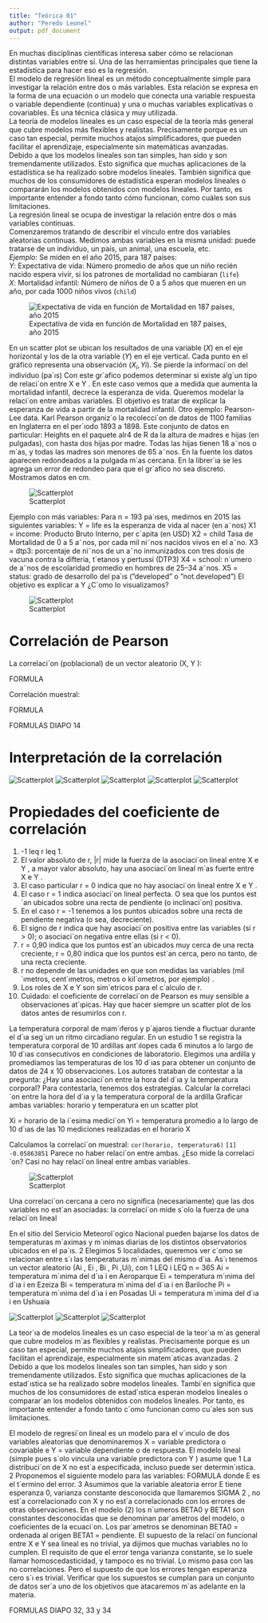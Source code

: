 ```yaml
---
title: "Teórica 01"
author: "Peredo Leonel"
output: pdf_document
---
```

En muchas disciplinas científicas interesa saber cómo se relacionan
distintas variables entre sí. Una de las herramientas principales que 
tiene la estadística para hacer eso es la regresión.\
El modelo de regresión lineal es un método conceptualmente simple para
investigar la relación entre dos o más variables. Esta relación se expresa en
la forma de una ecuación o un modelo que conecta una variable respuesta
o variable dependiente (continua) y una o muchas variables explicativas o
covariables. Es una técnica clásica y muy utilizada.\
La teoría de modelos lineales es un caso especial de la teoría más
general que cubre modelos más flexibles y realistas. Precisamente
porque es un caso tan especial, permite muchos atajos
simplificadores, que pueden facilitar el aprendizaje, especialmente sin
matemáticas avanzadas.\
Debido a que los modelos lineales son tan simples, han sido y son
tremendamente utilizados. Esto significa que muchas aplicaciones de
la estadística se ha realizado sobre modelos lineales. También significa
que muchos de los consumidores de estadística esperan modelos
lineales o compararán los modelos obtenidos con modelos lineales. Por
tanto, es importante entender a fondo tanto cómo funcionan, como
cuáles son sus limitaciones.\
La regresión lineal se ocupa de investigar la relación entre dos o más
variables continuas.\
Comenzaremos tratando de describir el vínculo entre dos variables
aleatorias continuas. Medimos ambas variables en la misma unidad: puede
tratarse de un individuo, un país, un animal, una escuela, etc.\
*Ejemplo:* Se miden en el año 2015, para 187 países:\
$Y$: Expectativa de vida: Número promedio de años que un niño recién
nacido espera vivir, si los patrones de mortalidad no cambiaran (`life`)\
$X$: Mortalidad infantil: Número de niños de 0 a 5 años que mueren en
un año, por cada 1000 niños vivos (`child`)

![Expectativa de vida en función de Mortalidad en 187 países, año 2015]("./images/Grafico01.png")

En un scatter plot se ubican los resultados de una variable ($X$) en el eje
horizontal y los de la otra variable ($Y$) en el eje vertical. Cada punto en el
gráfico representa una observación $(X_i, Yi)$.
Se pierde la informaci´on del individuo (pa´ıs) Con este gr´afico podemos
determinar si existe alg´un tipo de relaci´on entre X e Y .
En este caso vemos que a medida que aumenta la mortalidad infantil,
decrece la esperanza de vida. Queremos modelar la relaci´on entre ambas
variables. El objetivo es tratar de explicar la esperanza de vida a partir de
la mortalidad infantil.
Otro ejemplo: Pearson-Lee data.
Karl Pearson organiz´o la recolecci´on de datos de 1100 familias en Inglaterra
en el per´ıodo 1893 a 1898. Este conjunto de datos en particular: Heights
en el paquete alr4 de R da la altura de madres e hijas (en pulgadas), con
hasta dos hijas por madre. Todas las hijas tienen 18 a˜nos o m´as, y todas
las madres son menores de 65 a˜nos. En la fuente los datos aparecen
redondeados a la pulgada m´as cercana. En la librer´ıa se les agrega un error
de redondeo para que el gr´afico no sea discreto. Mostramos datos en cm.

![Scatterplot]("./images/Grafico02.png")

Ejemplo con más variables:
Para n = 193 pa´ıses, medimos en 2015 las siguientes variables:
Y = life es la esperanza de vida al nacer (en a˜nos)
X1 = income: Producto Bruto Interno, per c´apita (en USD)
X2 = child Tasa de Mortalidad de 0 a 5 a˜nos, por cada mil ni˜nos
nacidos vivos en el a˜no.
X3 = dtp3: porcentaje de ni˜nos de un a˜no inmunizados con tres dosis
de vacuna contra la difteria, t´etanos y pertussi (DTP3)
X4 = school: n´umero de a˜nos de escolaridad promedio en hombres de
25–34 a˜nos.
X5 = status: grado de desarrollo del pa´ıs (”developed” o
”not.developed”)
El objetivo es explicar a Y ¿C´omo lo visualizamos?

![Scatterplot]("./images/Grafico03.png")

# Correlación de Pearson

La correlaci´on (poblacional) de un vector aleatorio (X, Y ):

FORMULA

Correlación muestral:

FORMULA

FORMULAS DIAPO 14

# Interpretación de la correlación

![Scatterplot]("./images/Grafico04.png")
![Scatterplot]("./images/Grafico05.png")
![Scatterplot]("./images/Grafico06.png")
![Scatterplot]("./images/Grafico07.png")
![Scatterplot]("./images/Grafico08.png")

# Propiedades del coeficiente de correlación

1. -1 leq r leq 1.
2. El valor absoluto de r, |r| mide la fuerza de la asociaci´on lineal entre
X e Y , a mayor valor absoluto, hay una asociaci´on lineal m´as fuerte
entre X e Y .
3. El caso particular r = 0 indica que no hay asociaci´on lineal entre X e
Y .
4. El caso r = 1 indica asociaci´on lineal perfecta. O sea que los puntos
est´an ubicados sobre una recta de pendiente (o inclinaci´on) positiva.
5. En el caso r = -1 tenemos a los puntos ubicados sobre una recta de
pendiente negativa (o sea, decreciente).
6. El signo de r indica que hay asociaci´on positiva entre las variables (si
r > 0); o asociaci´on negativa entre ellas (si r < 0).
7. r = 0,90 indica que los puntos est´an ubicados muy cerca de una recta
creciente, r = 0,80 indica que los puntos est´an cerca, pero no tanto,
de una recta creciente.
8. r no depende de las unidades en que son medidas las variables
(mil´ımetros, cent´ımetros, metros o kil´ometros, por ejemplo) .
9. Los roles de X e Y son sim´etricos para el c´alculo de r.
10. Cuidado: el coeficiente de correlaci´on de Pearson es muy sensible a
observaciones at´ıpicas. Hay que hacer siempre un scatter plot de los
datos antes de resumirlos con r.

La temperatura corporal de mam´ıferos y p´ajaros tiende a fluctuar durante
el d´ıa seg´un un ritmo circadiano regular. En un estudio 1
se registra la
temperatura corporal de 10 ardillas ant´ılopes cada 6 minutos a lo largo de
10 d´ıas consecutivos en condiciones de laboratorio. Elegimos una ardilla y
promediamos las temperaturas de los 10 d´ıas para obtener un conjunto de
datos de 24 x 10 observaciones. Los autores trataban de contestar a la
pregunta:
¿Hay una asociaci´on entre la hora del d´ıa y la temperatura corporal?
Para contestarla, tenemos dos estrategias.
Calcular la correlaci´on entre la hora del d´ıa y la temperatura corporal
de la ardilla
Graficar ambas variables: horario y temperatura en un scatter plot

Xi = horario de la i´esima medici´on
Yi = temperatura promedio a lo largo de 10 d´ıas de las 10 mediciones
realizadas en el horario X

Calculamos la correlaci´on muestral:
`cor(horario, temperatura6)`
`[1] -0.05863851`
Parece no haber relaci´on entre ambas. ¿Eso mide la correlaci´on? Casi no
hay relaci´on lineal entre ambas variables.

![Scatterplot]("./images/Grafico09.png")

Una
correlaci´on cercana a cero no significa (necesariamente) que las dos variables no
est´an asociadas: la correlaci´on mide s´olo la fuerza de una relaci´on lineal

En el sitio del Servicio Meteorol´ogico Nacional pueden bajarse los datos de
temperaturas m´aximas y m´ınimas diarias de los distintos observatorios
ubicados en el pa´ıs. 2 Elegimos 5 localidades, queremos ver c´omo se
relacionan entre s´ı las temperaturas m´ınimas del mismo d´ıa. As´ı tenemos
un vector aleatorio (Ai
, Ei
, Bi
, Pi
,Ui), con 1 LEQ i LEQ n = 365
Ai = temperatura m´ınima del d´ıa i en Aeroparque
Ei = temperatura m´ınima del d´ıa i en Ezeiza
Bi = temperatura m´ınima del d´ıa i en Bariloche
Pi = temperatura m´ınima del d´ıa i en Posadas
Ui = temperatura m´ınima del d´ıa i en Ushuaia

![Scatterplot]("./images/Grafico10.png")
![Scatterplot]("./images/Grafico11.png")
![Scatterplot]("./images/Grafico12.png")

La teor´ıa de modelos lineales es un caso especial de la teor´ıa m´as
general que cubre modelos m´as flexibles y realistas. Precisamente
porque es un caso tan especial, permite muchos atajos
simplificadores, que pueden facilitan el aprendizaje, especialmente sin
matem´aticas avanzadas.
2 Debido a que los modelos lineales son tan simples, han sido y son
tremendamente utilizados. Esto significa que muchas aplicaciones de
la estad´ıstica se ha realizado sobre modelos lineales. Tambi´en significa
que muchos de los consumidores de estad´ıstica esperan modelos
lineales o comparar´an los modelos obtenidos con modelos lineales. Por
tanto, es importante entender a fondo tanto c´omo funcionan como
cu´ales son sus limitaciones.

El modelo de regresi´on lineal es un modelo para el v´ınculo de dos variables
aleatorias que denominaremos X = variable predictora o covariable e Y =
variable dependiente o de respuesta. El modelo lineal (simple pues s´olo
vincula una variable predictora con Y ) asume que
1 La distribuci´on de X no est´a especificada, incluso puede ser
determin´ıstica.
2 Proponemos el siguiente modelo para las variables:
FORMULA
donde E es el t´ermino del error.
3 Asumimos que la variable aleatoria error E tiene esperanza 0, varianza
constante desconocida que llamaremos SIGMA
2
, no est´a correlacionado con
X y no est´a correlacionado con los errores de otras observaciones.
En el modelo (2) los n´umeros BETA0 y BETA1 son constantes desconocidas que se
denominan par´ametros del modelo, o coeficientes de la ecuaci´on.
Los par´ametros se denominan
BETA0 = ordenada al origen
BETA1 = pendiente.
El supuesto de la relaci´on funcional entre X e Y sea lineal es no trivial, ya
dijimos que muchas variables no lo cumplen. El requisito de que el error
tenga varianza constante, se lo suele llamar homoscedasticidad, y tampoco
es no trivial. Lo mismo pasa con las no correlaciones. Pero el supuesto de
que los errores tengan esperanza cero s´ı es trivial.
Verificar que los supuestos se cumplan para un conjunto de datos ser´a uno
de los objetivos que atacaremos m´as adelante en la materia.

FORMULAS DIAPO 32, 33 y 34

